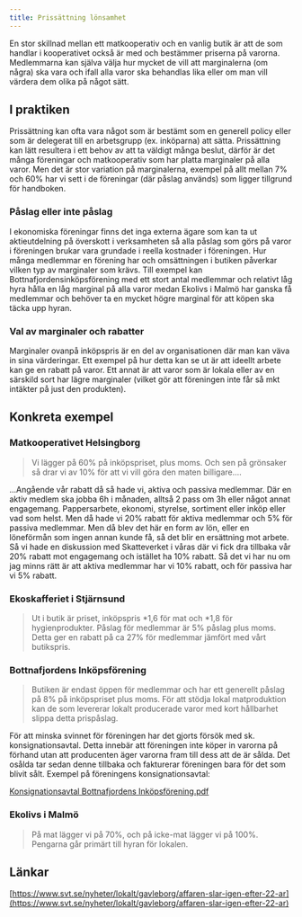 ```yaml
---
title: Prissättning lönsamhet
---
```


En stor skillnad mellan ett matkooperativ och en vanlig butik är att de som handlar i kooperativet också är med och bestämmer priserna på varorna. Medlemmarna kan själva välja hur mycket de vill att marginalerna (om några) ska vara och ifall alla varor ska behandlas lika eller om man vill värdera dem olika på något sätt.

## I praktiken

Prissättning kan ofta vara något som är bestämt som en generell policy eller som är delegerat till en arbetsgrupp (ex. inköparna) att sätta. Prissättning kan lätt resultera i ett behov av att ta väldigt många beslut, därför är det många föreningar och matkooperativ som har platta marginaler på alla varor. Men det är stor variation på marginalerna, exempel på allt mellan 7% och 60% har vi sett i de föreningar (där påslag används) som ligger tillgrund för handboken.

### Påslag eller inte påslag

I ekonomiska föreningar finns det inga externa ägare som kan ta ut aktieutdelning på överskott i verksamheten så alla påslag som görs på varor i föreningen brukar vara grundade i reella kostnader i föreningen. Hur många medlemmar en förening har och omsättningen i butiken påverkar vilken typ av marginaler som krävs. Till exempel kan Bottnafjordensinköpsförening med ett stort antal medlemmar och relativt låg hyra hålla en låg marginal på alla varor medan Ekolivs i Malmö har ganska få medlemmar och behöver ta en mycket högre marginal för att köpen ska täcka upp hyran.

### Val av marginaler och rabatter

Marginaler ovanpå inköpspris är en del av organisationen där man kan väva in sina värderingar. Ett exempel på hur detta kan se ut är att ideellt arbete kan ge en rabatt på varor. Ett annat är att varor som är lokala eller av en särskild sort har lägre marginaler (vilket gör att föreningen inte får så mkt intäkter på just den produkten).

## Konkreta exempel

### Matkooperativet Helsingborg

> Vi lägger på 60% på inköpspriset, plus moms. Och sen på grönsaker så drar vi av 10% för att vi vill göra den maten billigare....

...Angående vår rabatt då så hade vi, aktiva och passiva medlemmar. Där en aktiv medlem ska jobba 6h i månaden, alltså 2 pass om 3h eller något annat engagemang. Pappersarbete, ekonomi, styrelse, sortiment eller inköp eller vad som helst. Men då hade vi 20% rabatt för aktiva medlemmar och 5% för passiva medlemmar. Men då blev det här en form av lön, eller en löneförmån som ingen annan kunde få, så det blir en ersättning mot arbete. Så vi hade en diskussion med Skatteverket i våras där vi fick dra tillbaka vår 20% rabatt mot engagemang och istället ha 10% rabatt. Så det vi har nu om jag minns rätt är att aktiva medlemmar har vi 10% rabatt, och för passiva har vi 5% rabatt.

### Ekoskafferiet i Stjärnsund

> Ut i butik är priset, inköpspris *1,6 för mat och *1,8 för hygienprodukter. Påslag för medlemmar är 5% påslag plus moms. Detta ger en rabatt på ca 27% för medlemmar jämfört med vårt butikspris.

### Bottnafjordens Inköpsförening

> Butiken är endast öppen för medlemmar och har ett generellt påslag på 8% på inköpspriset plus moms. För att stödja lokal matproduktion kan de som levererar lokalt producerade varor med kort hållbarhet slippa detta prispåslag.

För att minska svinnet för föreningen har det gjorts försök med sk. konsignationsavtal. Detta innebär att föreningen inte köper in varorna på förhand utan att producenten äger varorna fram till dess att de är sålda. Det osålda tar sedan denne tillbaka och fakturerar föreningen bara för det som blivit sålt. Exempel på föreningens konsignationsavtal:

[Konsignationsavtal Bottnafjordens Inköpsförening.pdf](Prissa%CC%88ttning%20lo%CC%88nsamhet%20ae89eda8605041028c40aff36f8ec70d/Konsignationsavtal_Bottnafjordens_Inkopsforening.pdf)

### Ekolivs i Malmö

> På mat lägger vi på 70%, och på icke-mat lägger vi på 100%. Pengarna går primärt till hyran för lokalen.

## Länkar

[https://www.svt.se/nyheter/lokalt/gavleborg/affaren-slar-igen-efter-22-ar](https://www.svt.se/nyheter/lokalt/gavleborg/affaren-slar-igen-efter-22-ar)
